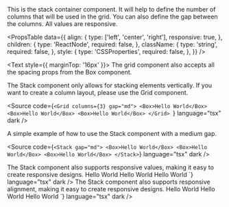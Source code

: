 
<Meta of={StackStories} />

<Unstyled>

<Title type="h1">Stack</Title>

<Text>
  This is the stack container component. It will help to define the number of
  columns that will be used in the grid. You can also define the gap between the
  columns. All values are responsive.
</Text>

<Title type="h2">Installation</Title>
<Source
  code={`import { Stack } from "@backstage/canon";`}
  language="tsx"
  dark
/>

<Title type="h2" style={{ marginBottom: '16px' }}>
  API reference
</Title>

<PropsTable
  data={{
    align: {
      type: ['left', 'center', 'right'],
      responsive: true,
    },
    children: {
      type: 'ReactNode',
      required: false,
    },
    className: {
      type: 'string',
      required: false,
    },
    style: {
      type: 'CSSProperties',
      required: false,
    },
  }}
/>

<Text style={{ marginTop: '16px' }}>
  The grid component also accepts all the spacing props from the Box component.
</Text>

<PropsTable data={getProps(spacingProperties.styles)} />

<Title type="h2">Common questions</Title>

<Title type="h3">Can I stack horizontally?</Title>
<Text>
  The Stack component only allows for stacking elements vertically. If you want
  to create a column layout, please use the Grid component.
</Text>

<Source
  code={`<Grid columns={3} gap="md">
  <Box>Hello World</Box>
  <Box>Hello World</Box>
  <Box>Hello World</Box>
</Grid>
`}
  language="tsx"
  dark
/>

<Title type="h2">Examples</Title>

<Title type="h3">Simple</Title>
<Text>
  A simple example of how to use the Stack component with a medium gap.
</Text>

<Source
  code={`<Stack gap="md">
  <Box>Hello World</Box>
  <Box>Hello World</Box>
  <Box>Hello World</Box>
</Stack>`}
  language="tsx"
  dark
/>

<Title type="h3">Responsive</Title>
<Text>
  The Stack component also supports responsive values, making it easy to create
  responsive designs.
</Text>
<Source
  code={`<Stack gap={{ xs: 'sm', md: 'md' }}>
  <Box>Hello World</Box>
  <Box>Hello World</Box>
  <Box>Hello World</Box>
</Stack>`}
  language="tsx"
  dark
/>

<Title type="h3">Align</Title>
<Text>
  The Stack component also supports responsive alignment, making it easy to
  create responsive designs.
</Text>
<Source
  code={`<Stack align={{ xs: 'left', md: 'center' }}>
  <Box>Hello World</Box>
  <Box>Hello World</Box>
  <Box>Hello World</Box>
</Stack>`}
  language="tsx"
  dark
/>

</Unstyled>
